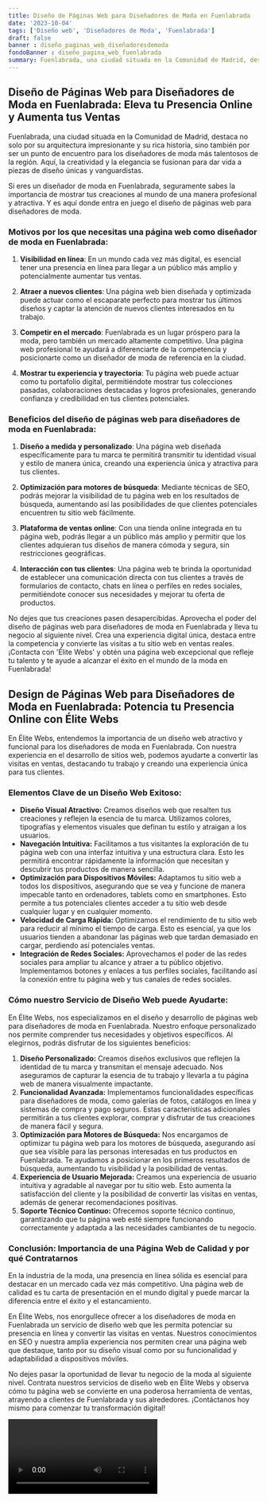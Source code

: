 ```yaml
---
title: Diseño de Páginas Web para Diseñadores de Moda en Fuenlabrada
date: '2023-10-04'
tags: ['Diseño web', 'Diseñadores de Moda', 'Fuenlabrada']
draft: false
banner : diseño_paginas_web_diseñadoresdemoda
fondoBanner : diseño_pagina_web_fuenlabrada
summary: Fuenlabrada, una ciudad situada en la Comunidad de Madrid, destaca no solo por su arquitectura impresionante y su rica historia, sino también por ser un punto de encuentro para los diseñadores de moda más talentosos de la región. Aquí, la creatividad y la elegancia se fusionan para dar vida a piezas de diseño únicas y vanguardistas.
---
```


## Diseño de Páginas Web para Diseñadores de Moda en Fuenlabrada: Eleva tu Presencia Online y Aumenta tus Ventas

Fuenlabrada, una ciudad situada en la Comunidad de Madrid, destaca no solo por su arquitectura impresionante y su rica historia, sino también por ser un punto de encuentro para los diseñadores de moda más talentosos de la región. Aquí, la creatividad y la elegancia se fusionan para dar vida a piezas de diseño únicas y vanguardistas.

Si eres un diseñador de moda en Fuenlabrada, seguramente sabes la importancia de mostrar tus creaciones al mundo de una manera profesional y atractiva. Y es aquí donde entra en juego el diseño de páginas web para diseñadores de moda.

### Motivos por los que necesitas una página web como diseñador de moda en Fuenlabrada:

1. **Visibilidad en línea**: En un mundo cada vez más digital, es esencial tener una presencia en línea para llegar a un público más amplio y potencialmente aumentar tus ventas.

2. **Atraer a nuevos clientes**: Una página web bien diseñada y optimizada puede actuar como el escaparate perfecto para mostrar tus últimos diseños y captar la atención de nuevos clientes interesados en tu trabajo.

3. **Competir en el mercado**: Fuenlabrada es un lugar próspero para la moda, pero también un mercado altamente competitivo. Una página web profesional te ayudará a diferenciarte de la competencia y posicionarte como un diseñador de moda de referencia en la ciudad.

4. **Mostrar tu experiencia y trayectoria**: Tu página web puede actuar como tu portafolio digital, permitiéndote mostrar tus colecciones pasadas, colaboraciones destacadas y logros profesionales, generando confianza y credibilidad en tus clientes potenciales.

### Beneficios del diseño de páginas web para diseñadores de moda en Fuenlabrada:

1. **Diseño a medida y personalizado**: Una página web diseñada específicamente para tu marca te permitirá transmitir tu identidad visual y estilo de manera única, creando una experiencia única y atractiva para tus clientes.

2. **Optimización para motores de búsqueda**: Mediante técnicas de SEO, podrás mejorar la visibilidad de tu página web en los resultados de búsqueda, aumentando así las posibilidades de que clientes potenciales encuentren tu sitio web fácilmente.

3. **Plataforma de ventas online**: Con una tienda online integrada en tu página web, podrás llegar a un público más amplio y permitir que los clientes adquieran tus diseños de manera cómoda y segura, sin restricciones geográficas.

4. **Interacción con tus clientes**: Una página web te brinda la oportunidad de establecer una comunicación directa con tus clientes a través de formularios de contacto, chats en línea o perfiles en redes sociales, permitiéndote conocer sus necesidades y mejorar tu oferta de productos.

No dejes que tus creaciones pasen desapercibidas. Aprovecha el poder del diseño de páginas web para diseñadores de moda en Fuenlabrada y lleva tu negocio al siguiente nivel. Crea una experiencia digital única, destaca entre la competencia y convierte las visitas a tu sitio web en ventas reales. ¡Contacta con 'Élite Webs' y obtén una página web excepcional que refleje tu talento y te ayude a alcanzar el éxito en el mundo de la moda en Fuenlabrada!

<GifSeo />

<Cta />

## Design de Páginas Web para Diseñadores de Moda en Fuenlabrada: Potencia tu Presencia Online con Élite Webs

En Élite Webs, entendemos la importancia de un diseño web atractivo y funcional para los diseñadores de moda en Fuenlabrada. Con nuestra experiencia en el desarrollo de sitios web, podemos ayudarte a convertir las visitas en ventas, destacando tu trabajo y creando una experiencia única para tus clientes.

### Elementos Clave de un Diseño Web Exitoso:

- **Diseño Visual Atractivo:** Creamos diseños web que resalten tus creaciones y reflejen la esencia de tu marca. Utilizamos colores, tipografías y elementos visuales que definan tu estilo y atraigan a los usuarios.
- **Navegación Intuitiva:** Facilitamos a tus visitantes la exploración de tu página web con una interfaz intuitiva y una estructura clara. Esto les permitirá encontrar rápidamente la información que necesitan y descubrir tus productos de manera sencilla.
- **Optimización para Dispositivos Móviles:** Adaptamos tu sitio web a todos los dispositivos, asegurando que se vea y funcione de manera impecable tanto en ordenadores, tablets como en smartphones. Esto permite a tus potenciales clientes acceder a tu sitio web desde cualquier lugar y en cualquier momento.
- **Velocidad de Carga Rápida:** Optimizamos el rendimiento de tu sitio web para reducir al mínimo el tiempo de carga. Esto es esencial, ya que los usuarios tienden a abandonar las páginas web que tardan demasiado en cargar, perdiendo así potenciales ventas.
- **Integración de Redes Sociales:** Aprovechamos el poder de las redes sociales para ampliar tu alcance y atraer a tu público objetivo. Implementamos botones y enlaces a tus perfiles sociales, facilitando así la conexión entre tu página web y tus canales de redes sociales.

### Cómo nuestro Servicio de Diseño Web puede Ayudarte:

En Élite Webs, nos especializamos en el diseño y desarrollo de páginas web para diseñadores de moda en Fuenlabrada. Nuestro enfoque personalizado nos permite comprender tus necesidades y objetivos específicos. Al elegirnos, podrás disfrutar de los siguientes beneficios:

1. **Diseño Personalizado:** Creamos diseños exclusivos que reflejen la identidad de tu marca y transmitan el mensaje adecuado. Nos aseguramos de capturar la esencia de tu trabajo y llevarla a tu página web de manera visualmente impactante.
2. **Funcionalidad Avanzada:** Implementamos funcionalidades específicas para diseñadores de moda, como galerías de fotos, catálogos en línea y sistemas de compra y pago seguros. Estas características adicionales permitirán a tus clientes explorar, comprar y disfrutar de tus creaciones de manera fácil y segura.
3. **Optimización para Motores de Búsqueda:** Nos encargamos de optimizar tu página web para los motores de búsqueda, asegurando así que sea visible para las personas interesadas en tus productos en Fuenlabrada. Te ayudamos a posicionar en los primeros resultados de búsqueda, aumentando tu visibilidad y la posibilidad de ventas.
4. **Experiencia de Usuario Mejorada:** Creamos una experiencia de usuario intuitiva y agradable al navegar por tu sitio web. Esto aumenta la satisfacción del cliente y la posibilidad de convertir las visitas en ventas, además de generar recomendaciones positivas.
5. **Soporte Técnico Continuo:** Ofrecemos soporte técnico continuo, garantizando que tu página web esté siempre funcionando correctamente y adaptada a las necesidades cambiantes de tu negocio.

### Conclusión: Importancia de una Página Web de Calidad y por qué Contratarnos

En la industria de la moda, una presencia en línea sólida es esencial para destacar en un mercado cada vez más competitivo. Una página web de calidad es tu carta de presentación en el mundo digital y puede marcar la diferencia entre el éxito y el estancamiento.

En Élite Webs, nos enorgullece ofrecer a los diseñadores de moda en Fuenlabrada un servicio de diseño web que les permita potenciar su presencia en línea y convertir las visitas en ventas. Nuestros conocimientos en SEO y nuestra amplia experiencia nos permiten crear una página web que destaque, tanto por su diseño visual como por su funcionalidad y adaptabilidad a dispositivos móviles.

No dejes pasar la oportunidad de llevar tu negocio de la moda al siguiente nivel. Contrata nuestros servicios de diseño web en Élite Webs y observa cómo tu página web se convierte en una poderosa herramienta de ventas, atrayendo a clientes de Fuenlabrada y sus alrededores. ¡Contáctanos hoy mismo para comenzar tu transformación digital!

<Video />

<CtaBot job='Diseñadores de Moda' city='Fuenlabrada'/>

<Gmaps query='Fuenlabrada+españa+maps' />